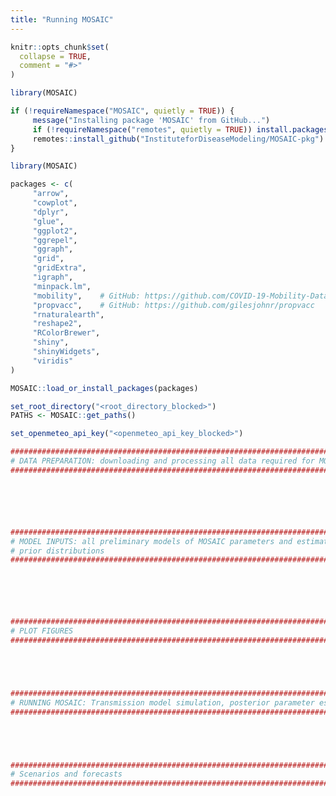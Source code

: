 ```yaml
---
title: "Running MOSAIC"
---
```


```r
knitr::opts_chunk$set(
  collapse = TRUE,
  comment = "#>"
)
```

```r
library(MOSAIC)
```

```r
if (!requireNamespace("MOSAIC", quietly = TRUE)) {
     message("Installing package 'MOSAIC' from GitHub...")
     if (!requireNamespace("remotes", quietly = TRUE)) install.packages("remotes")
     remotes::install_github("InstituteforDiseaseModeling/MOSAIC-pkg")
}

library(MOSAIC)

packages <- c(
     "arrow",
     "cowplot",
     "dplyr",
     "glue",
     "ggplot2",
     "ggrepel",
     "ggraph",
     "grid",
     "gridExtra",
     "igraph",
     "minpack.lm",
     "mobility",    # GitHub: https://github.com/COVID-19-Mobility-Data-Network/mobility
     "propvacc",    # GitHub: https://github.com/gilesjohnr/propvacc
     "rnaturalearth",
     "reshape2",
     "RColorBrewer",
     "shiny",
     "shinyWidgets",
     "viridis"
)

MOSAIC::load_or_install_packages(packages)

set_root_directory("<root_directory_blocked>")
PATHS <- MOSAIC::get_paths()

set_openmeteo_api_key("<openmeteo_api_key_blocked>")
```



```r

################################################################################
# DATA PREPARATION: downloading and processing all data required for MOSAIC
################################################################################






################################################################################
# MODEL INPUTS: all preliminary models of MOSAIC parameters and estimates of
# prior distributions
################################################################################






################################################################################
# PLOT FIGURES
################################################################################





################################################################################
# RUNNING MOSAIC: Transmission model simulation, posterior parameter estimation
################################################################################





################################################################################
# Scenarios and forecasts
################################################################################


```
